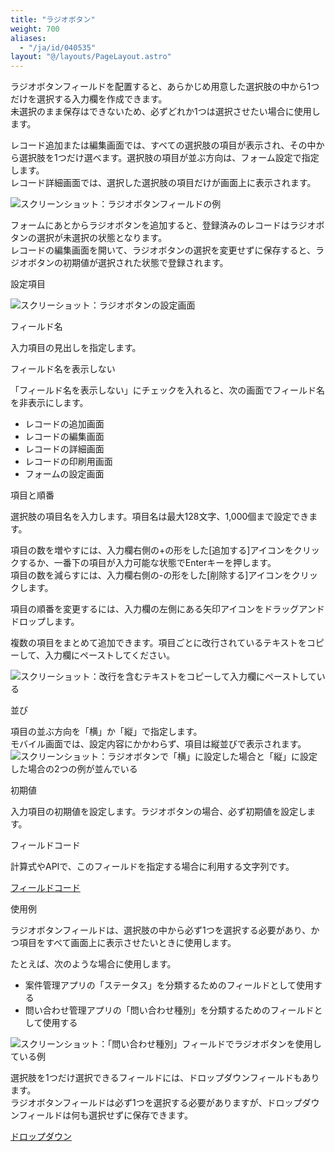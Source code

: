 ```yaml
---
title: "ラジオボタン"
weight: 700
aliases:
  - "/ja/id/040535"
layout: "@/layouts/PageLayout.astro"
---
```




ラジオボタンフィールドを配置すると、あらかじめ用意した選択肢の中から1つだけを選択する入力欄を作成できます。  
未選択のまま保存はできないため、必ずどれか1つは選択させたい場合に使用します。

レコード追加または編集画面では、すべての選択肢の項目が表示され、その中から選択肢を1つだけ選べます。選択肢の項目が並ぶ方向は、フォーム設定で指定します。  
レコード詳細画面では、選択した選択肢の項目だけが画面上に表示されます。

<Img src="/k/kintone/img-ja/radio_button_01.png" alt="スクリーンショット：ラジオボタンフィールドの例" />

<Note>

フォームにあとからラジオボタンを追加すると、登録済みのレコードはラジオボタンの選択が未選択の状態となります。  
レコードの編集画面を開いて、ラジオボタンの選択を変更せずに保存すると、ラジオボタンの初期値が選択された状態で登録されます。

</Note>

<Heading id="form_parts_radio_button_30">設定項目</Heading>

<Img src="/k/kintone/img-ja/radio_button_03.png" alt="スクリーショット：ラジオボタンの設定画面" />

<Heading level={3} id="form_parts_radio_button_3010">フィールド名</Heading>

入力項目の見出しを指定します。

<Heading level={3} id="form_parts_radio_button_3020">フィールド名を表示しない</Heading>

「フィールド名を表示しない」にチェックを入れると、次の画面でフィールド名を非表示にします。

* レコードの追加画面
* レコードの編集画面
* レコードの詳細画面
* レコードの印刷用画面
* フォームの設定画面

<Heading level={3} id="form_parts_radio_button_3030">項目と順番</Heading>

選択肢の項目名を入力します。項目名は最大128文字、1,000個まで設定できます。

項目の数を増やすには、入力欄右側の+の形をした[追加する]アイコンをクリックするか、一番下の項目が入力可能な状態でEnterキーを押します。  
項目の数を減らすには、入力欄右側の-の形をした[削除する]アイコンをクリックします。

項目の順番を変更するには、入力欄の左側にある矢印アイコンをドラッグアンドドロップします。

<Hint>

複数の項目をまとめて追加できます。項目ごとに改行されているテキストをコピーして、入力欄にペーストしてください。

<Img src="/k/kintone/img-ja/radio_button_05.png" alt="スクリーショット：改行を含むテキストをコピーして入力欄にペーストしている" />

</Hint>

<Heading level={3} id="form_parts_radio_button_3040">並び</Heading>

項目の並ぶ方向を「横」か「縦」で指定します。  
モバイル画面では、設定内容にかかわらず、項目は縦並びで表示されます。
<Img src="/k/kintone/img-ja/radio_button_04.png" alt="スクリーンショット：ラジオボタンで「横」に設定した場合と「縦」に設定した場合の2つの例が並んでいる" />

<Heading level={3} id="form_parts_radio_button_3050">初期値</Heading>

入力項目の初期値を設定します。ラジオボタンの場合、必ず初期値を設定します。

<Heading level={3} id="form_parts_radio_button_3060">フィールドコード</Heading>

計算式やAPIで、このフィールドを指定する場合に利用する文字列です。

<Reference>

[フィールドコード](/k/ja/id/040504.html)

</Reference>

<Heading id="form_parts_radio_button_20">使用例</Heading>

ラジオボタンフィールドは、選択肢の中から必ず1つを選択する必要があり、かつ項目をすべて画面上に表示させたいときに使用します。

たとえば、次のような場合に使用します。

* 案件管理アプリの「ステータス」を分類するためのフィールドとして使用する
* 問い合わせ管理アプリの「問い合わせ種別」を分類するためのフィールドとして使用する

<Img src="/k/kintone/img-ja/radio_button_02.png" alt="スクリーンショット：「問い合わせ種別」フィールドでラジオボタンを使用している例" />

<Reference>

選択肢を1つだけ選択できるフィールドには、ドロップダウンフィールドもあります。  
ラジオボタンフィールドは必ず1つを選択する必要がありますが、ドロップダウンフィールドは何も選択せずに保存できます。

[ドロップダウン](/k/ja/id/040524.html)

</Reference>
